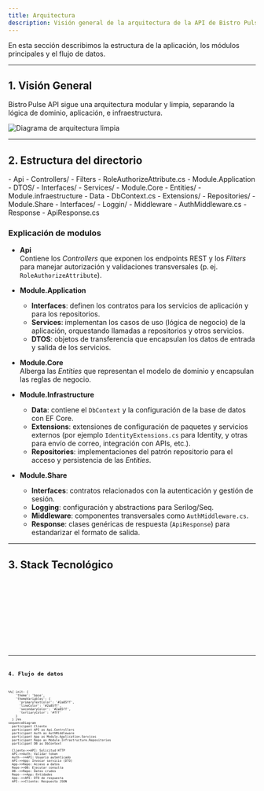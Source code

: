 ```yaml
---
title: Arquitectura
description: Visión general de la arquitectura de la API de Bistro Pulse
---
```



En esta sección describimos la estructura de la aplicación, los módulos principales y el flujo de datos.

---

## 1. Visión General

<Aside>
Bistro Pulse API sigue una arquitectura modular y limpia, separando la lógica de dominio, aplicación, e infraestructura.
</Aside>

![Diagrama de arquitectura limpia](../../../assets/clean-arch.png)  

---

## 2. Estructura del directorio
<FileTree>
- Api
    - Controllers/
    - Filters
        - RoleAuthorizeAttribute.cs
- Module.Application
    - DTOS/
    - Interfaces/
    - Services/
- Module.Core
    - Entities/
- Module.infraestructure
    - Data
        - DbContext.cs
    - Extensions/
    - Repositories/
- Module.Share
    - Interfaces/
    - Loggin/
    - Middleware
        - AuthMiddleware.cs
    - Response
        - ApiResponse.cs
</FileTree>

### Explicación de modulos

- **Api**  
  Contiene los *Controllers* que exponen los endpoints REST y los *Filters* para manejar autorización y validaciones transversales (p. ej. `RoleAuthorizeAttribute`).

- **Module.Application**  
  - **Interfaces**: definen los contratos para los servicios de aplicación y para los repositorios.  
  - **Services**: implementan los casos de uso (lógica de negocio) de la aplicación, orquestando llamadas a repositorios y otros servicios.  
  - **DTOS**: objetos de transferencia que encapsulan los datos de entrada y salida de los servicios.

- **Module.Core**  
  Alberga las *Entities* que representan el modelo de dominio y encapsulan las reglas de negocio.

- **Module.Infrastructure**  
  - **Data**: contiene el `DbContext` y la configuración de la base de datos con EF Core.  
  - **Extensions**: extensiones de configuración de paquetes y servicios externos (por ejemplo `IdentityExtensions.cs` para Identity, y otras para envío de correo, integración con APIs, etc.).  
  - **Repositories**: implementaciones del patrón repositorio para el acceso y persistencia de las *Entities*.

- **Module.Share**  
  - **Interfaces**: contratos relacionados con la autenticación y gestión de sesión.  
  - **Logging**: configuración y abstractions para Serilog/Seq.  
  - **Middleware**: componentes transversales como `AuthMiddleware.cs`.  
  - **Response**: clases genéricas de respuesta (`ApiResponse`) para estandarizar el formato de salida.

---

## 3. Stack Tecnológico 

<Tabs>
    <TabItem label="Backend">
        <Code code={`
.NET 8
ASP.NET Core 8
- Arquitectura modular (Clean Architecture)
- Inyección de dependencias nativa
- Middlewares personalizados
- Endpoints REST
`} lang="bash" />
    </TabItem>
    <TabItem label="Base de datos">
        <Code code={`
PostgreSQL
Entity Framework Core 8
- Migrations
- Consultas LINQ
`} lang="bash" />
    </TabItem>
    <TabItem label="Logging">
        <Code code={`
Serilog 
Seq 
- Sinks a consola, archivo y Seq
- Enriquecimiento de logs (Contexto, RequestId, UserId)
- Health Api
`} lang="bash" />
    </TabItem>
    <TabItem label="Despliegue">
        <Code code={`
Docker
Azure Web Services
- Azure App Service
- Integración CI/CD con GitHub  (Futuro)
`} lang="bash" />
    </TabItem>
</Tabs>

---

## 4. Flujo de datos
```mermaid
%%{ init: {
    'theme': 'base',
    'themeVariables': {
      'primaryTextColor': '#2a85ff',
      'lineColor': '#2a85ff',
      'secondaryColor': '#2a85ff',
      'tertiaryColor': '#fff'
    }
  } }%%
sequenceDiagram
  participant Cliente
  participant API as Api.Controllers
  participant Auth as AuthMiddleware
  participant App as Module.Application.Services
  participant Repo as Module.Infrastructure.Repositories
  participant DB as DbContext

  Cliente->>API: Solicitud HTTP
  API->>Auth: Validar token
  Auth-->>API: Usuario autenticado
  API->>App: Invocar servicio (DTO)
  App->>Repo: Acceso a datos
  Repo->>DB: Ejecutar consulta
  DB-->>Repo: Datos crudos
  Repo-->>App: Entidades
  App-->>API: DTO de respuesta
  API-->>Cliente: Respuesta JSON
```